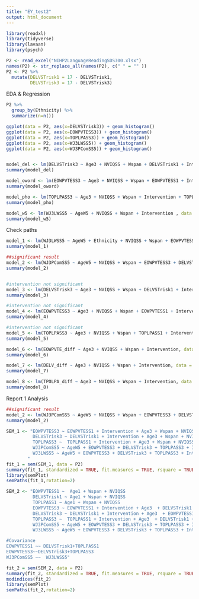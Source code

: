 ```yaml
---
title: "EY_test2"
output: html_document
---
```



```r
library(readxl)
library(tidyverse)
library(lavaan)
library(psych)
```

```r
P2 <- read_excel("NIHP2LanguageReadingSDS300.xlsx")
names(P2) <- str_replace_all(names(P2), c(" " = "" )) 
P2 <- P2 %>%
  mutate(DELVSTrisk1 = 17 - DELVSTrisk1,
         DELVSTrisk3 = 17 - DELVSTrisk3)
```



EDA & Regression

```r
P2 %>%
  group_by(Ethnicity) %>%
  summarize(n=n())
```

```r
ggplot(data = P2, aes(x=DELVSTrisk3)) + geom_histogram()
ggplot(data = P2, aes(x=EOWPVTESS3)) + geom_histogram()
ggplot(data = P2, aes(x=TOPLPASS3)) + geom_histogram()
ggplot(data = P2, aes(x=WJ3LWSS5)) + geom_histogram()
ggplot(data = P2, aes(x=WJ3PComSS5)) + geom_histogram()


model_del <- lm(DELVSTrisk3 ~ Age3 + NVIQSS + Wspan + DELVSTrisk1 + Intervention, data = P2)
summary(model_del)

model_oword <- lm(EOWPVTESS3 ~ Age3 + NVIQSS + Wspan + EOWPVTESS1 + Intervention, data = P2)
summary(model_oword)

model_pho <- lm(TOPLPASS3 ~ Age3 + NVIQSS + Wspan + Intervention + TOPLPASS1, data = P2)
summary(model_pho)

model_w5 <- lm(WJ3LWSS5 ~ AgeW5 + NVIQSS + Wspan + Intervention , data = P2)
summary(model_w5)
```


Check paths 
```r
model_1 <- lm(WJ3LWSS5 ~ AgeW5 + Ethnicity + NVIQSS + Wspan + EOWPVTESS3 + DELVSTrisk3 + TOPLPASS3 + Intervention, data = P2)
summary(model_1) 

##significant result 
model_2 <- lm(WJ3PComSS5 ~ AgeW5 + NVIQSS + Wspan + EOWPVTESS3 + DELVSTrisk3 + TOPLPASS3 + Intervention, data = P2)
summary(model_2)


#intervention not significant 
model_3 <- lm(DELVSTrisk3 ~ Age3 + NVIQSS + Wspan + DELVSTrisk1 + Intervention + Ethnicity, data = P2)
summary(model_3)

#intervention not significant 
model_4 <- lm(EOWPVTESS3 ~ Age3 + NVIQSS + Wspan + EOWPVTESS1 + Intervention + Ethnicity, data = P2) 
summary(model_4)

#intervention not significant 
model_5 <- lm(TOPLPASS3 ~ Age3 + NVIQSS + Wspan + TOPLPASS1 + Intervention + Ethnici, data = P2) 
summary(model_5) 
```

```r
model_6 <- lm(EOWPVTE_diff ~ Age3 + NVIQSS + Wspan + Intervention, data = P2_diff) 
summary(model_6)

model_7 <- lm(DELV_diff ~ Age3 + NVIQSS + Wspan + Intervention, data = P2_diff) 
summary(model_7)

model_8 <- lm(TPOLPA_diff ~ Age3 + NVIQSS + Wspan + Intervention, data = P2_diff) 
summary(model_8) 
```

Report 1 Analysis 

```r
##significant result 
model_2 <- lm(WJ3PComSS5 ~ AgeW5 + NVIQSS + Wspan + EOWPVTESS3 + DELVSTrisk3 + TOPLPASS3 + Intervention, data = P2)
summary(model_2)
```


```r
SEM_1 <- "EOWPVTESS3 ~ EOWPVTESS1 + Intervention + Age3 + Wspan + NVIQSS 
          DELVSTrisk3 ~ DELVSTrisk1 + Intervention + Age3 + Wspan + NVIQSS  
          TOPLPASS3 ~  TOPLPASS1 + Intervention + Age3 + Wspan + NVIQSS 
          WJ3PComSS5 ~ AgeW5 + EOWPVTESS3 + DELVSTrisk3 + TOPLPASS3 + Intervention + Wspan + NVIQSS
          WJ3LWSS5 ~ AgeW5 + EOWPVTESS3 + DELVSTrisk3 + TOPLPASS3 + Intervention + Wspan + NVIQSS
        "
fit_1 = sem(SEM_1, data = P2)
summary(fit_1, standardized = TRUE, fit.measures = TRUE, rsquare = TRUE)
library(semPlot)
semPaths(fit_1,rotation=2)
```

```r
SEM_2 <- "EOWPVTESS1 ~  Age1 + Wspan + NVIQSS
          DELVSTrisk1 ~ Age1 + Wspan + NVIQSS 
          TOPLPASS1 ~ Age1 + Wspan + NVIQSS  
          EOWPVTESS3 ~ EOWPVTESS1 + Intervention + Age3  + DELVSTrisk1 + TOPLPASS1
          DELVSTrisk3 ~ DELVSTrisk1 + Intervention + Age3  + EOWPVTESS1 + TOPLPASS1
          TOPLPASS3 ~  TOPLPASS1 + Intervention + Age3  + DELVSTrisk1 + EOWPVTESS1
          WJ3PComSS5 ~ AgeW5 + EOWPVTESS3 + DELVSTrisk3 + TOPLPASS3 + Intervention 
          WJ3LWSS5 ~ AgeW5 + EOWPVTESS3 + DELVSTrisk3 + TOPLPASS3 + Intervention 

#Covariance
EOWPVTESS1 ~~ DELVSTrisk1+TOPLPASS1
EOWPVTESS3~~DELVSTrisk3+TOPLPASS3
WJ3PComSS5 ~~  WJ3LWSS5"

fit_2 = sem(SEM_2, data = P2)
summary(fit_2, standardized = TRUE, fit.measures = TRUE, rsquare = TRUE)
modindices(fit_2)
library(semPlot)
semPaths(fit_2,rotation=2)
```

